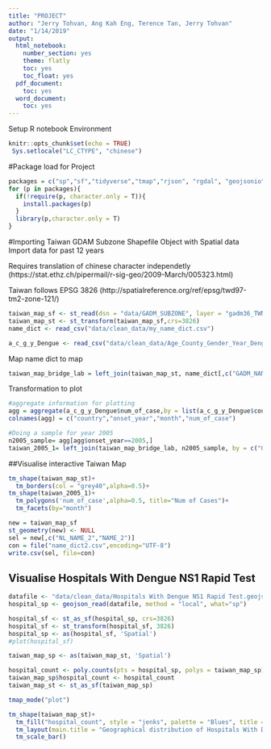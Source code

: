 ```yaml
---
title: "PROJECT"
author: "Jerry Tohvan, Ang Kah Eng, Terence Tan, Jerry Tohvan"
date: "1/14/2019"
output: 
  html_notebook:
    number_section: yes
    theme: flatly
    toc: yes
    toc_float: yes
  pdf_document:
    toc: yes
  word_document:
    toc: yes
---
```


Setup R notebook Environment
```r
knitr::opts_chunk$set(echo = TRUE)
 Sys.setlocale("LC_CTYPE", "chinese")
```

#Package load for Project
```r
packages = c("sp","sf","tidyverse","tmap","rjson", "rgdal", "geojsonio", "GISTools") 
for (p in packages){
  if(!require(p, character.only = T)){
    install.packages(p) 
  } 
  library(p,character.only = T) 
}
```

#Importing Taiwan GDAM Subzone
Shapefile Object with Spatial data
Import data for past 12 years

Requires translation of chinese character independetly (https://stat.ethz.ch/pipermail/r-sig-geo/2009-March/005323.html)

Taiwan follows EPSG 3826 (http://spatialreference.org/ref/epsg/twd97-tm2-zone-121/)
```r

taiwan_map_sf <- st_read(dsn = "data/GADM_SUBZONE", layer = "gadm36_TWN_2" , stringsAsFactors=FALSE)
taiwan_map_st <- st_transform(taiwan_map_sf,crs=3826)
name_dict <- read_csv("data/clean_data/my_name_dict.csv")

a_c_g_y_Dengue <- read_csv("data/clean_data/Age_County_Gender_Year_Dengue_Case_chinese.csv")

```
Map name dict to map
```r
taiwan_map_bridge_lab = left_join(taiwan_map_st, name_dict[,c("GADM_NAME","GG_NAME")], by = c("NAME_2"="GADM_NAME"))
```

Transformation to plot
```r
#aggregate information for plotting
agg = aggregate(a_c_g_y_Dengue$num_of_case,by = list(a_c_g_y_Dengue$country,a_c_g_y_Dengue$onset_year,a_c_g_y_Dengue$incident_month),FUN = sum)
colnames(agg) = c("country","onset_year","month","num_of_case")

#Doing a sample for year 2005
n2005_sample= agg[agg$onset_year==2005,]
taiwan_2005_1= left_join(taiwan_map_bridge_lab, n2005_sample, by = c("GG_NAME"="country"))

```


##Visualise interactive Taiwan Map
```r
tm_shape(taiwan_map_st)+
  tm_borders(col = "grey40",alpha=0.5)+
tm_shape(taiwan_2005_1)+
  tm_polygons('num_of_case',alpha=0.5, title="Num of Cases")+
  tm_facets(by="month")
```

```r
new = taiwan_map_sf
st_geometry(new) <- NULL
sel = new[,c("NL_NAME_2","NAME_2")]
con = file("name_dict2.csv",encoding="UTF-8")
write.csv(sel, file=con)
```

## Visualise Hospitals With Dengue NS1 Rapid Test
```r
datafile <- "data/clean_data/Hospitals With Dengue NS1 Rapid Test.geojson"
hospital_sp <- geojson_read(datafile, method = "local", what="sp")

hospital_sf <- st_as_sf(hospital_sp, crs=3826)
hospital_sf <- st_transform(hospital_sf, 3826)
hospital_sp <- as(hospital_sf, 'Spatial')
#plot(hospital_sf)
```

```r
taiwan_map_sp <- as(taiwan_map_st, 'Spatial')

hospital_count <- poly.counts(pts = hospital_sp, polys = taiwan_map_sp)
taiwan_map_sp$hospital_count <- hospital_count
taiwan_map_st <- st_as_sf(taiwan_map_sp)
```

```r
tmap_mode("plot")

tm_shape(taiwan_map_st)+ 
  tm_fill("hospital_count", style = "jenks", palette = "Blues", title = "No. of Hospitals With Dengue NS1 Rapid Test in each subzone", title.size = 0.5) + 
  tm_layout(main.title = "Geographical distribution of Hospitals With Dengue NS1 Rapid Test \nby planning subzone", main.title.position = "center",main.title.size = 1, legend.height = 0.3, legend.width = 0.3,frame = TRUE) +   tm_borders(alpha = 0.5) + 
  tm_scale_bar()
```

